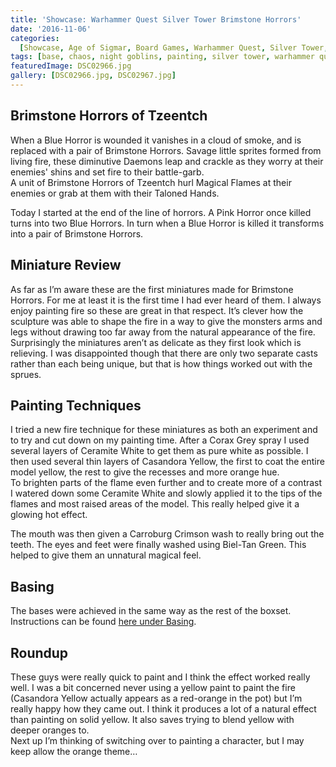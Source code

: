 ```yaml
---
title: 'Showcase: Warhammer Quest Silver Tower Brimstone Horrors'
date: '2016-11-06'
categories:
  [Showcase, Age of Sigmar, Board Games, Warhammer Quest, Silver Tower, Chaos]
tags: [base, chaos, night goblins, painting, silver tower, warhammer quest]
featuredImage: DSC02966.jpg
gallery: [DSC02966.jpg, DSC02967.jpg]
---
```


## Brimstone Horrors of Tzeentch

When a Blue Horror is wounded it vanishes in a cloud of smoke, and is replaced with a pair of Brimstone Horrors. Savage little sprites formed from living fire, these diminutive Daemons leap and crackle as they worry at their enemies' shins and set fire to their battle-garb.  
A unit of Brimstone Horrors of Tzeentch hurl Magical Flames at their enemies or grab at them with their Taloned Hands.

Today I started at the end of the line of horrors. A Pink Horror once killed turns into two Blue Horrors. In turn when a Blue Horror is killed it transforms into a pair of Brimstone Horrors.

## Miniature Review

As far as I’m aware these are the first miniatures made for Brimstone Horrors. For me at least it is the first time I had ever heard of them. I always enjoy painting fire so these are great in that respect. It’s clever how the sculpture was able to shape the fire in a way to give the monsters arms and legs without drawing too far away from the natural appearance of the fire.  
Surprisingly the miniatures aren’t as delicate as they first look which is relieving. I was disappointed though that there are only two separate casts rather than each being unique, but that is how things worked out with the sprues.

## Painting Techniques

I tried a new fire technique for these miniatures as both an experiment and to try and cut down on my painting time. After a Corax Grey spray I used several layers of Ceramite White to get them as pure white as possible. I then used several thin layers of Casandora Yellow, the first to coat the entire model yellow, the rest to give the recesses and more orange hue.  
To brighten parts of the flame even further and to create more of a contrast I watered down some Ceramite White and slowly applied it to the tips of the flames and most raised areas of the model. This really helped give it a glowing hot effect.

The mouth was then given a Carroburg Crimson wash to really bring out the teeth. The eyes and feet were finally washed using Biel-Tan Green. This helped to give them an unnatural magical feel.

## Basing

The bases were achieved in the same way as the rest of the boxset. Instructions can be found [here under Basing](/blog/posts/showcases/games/silver-tower/kairic-acolytes).

## Roundup

These guys were really quick to paint and I think the effect worked really well. I was a bit concerned never using a yellow paint to paint the fire (Casandora Yellow actually appears as a red-orange in the pot) but I’m really happy how they came out. I think it produces a lot of a natural effect than painting on solid yellow. It also saves trying to blend yellow with deeper oranges to.  
Next up I’m thinking of switching over to painting a character, but I may keep allow the orange theme…
